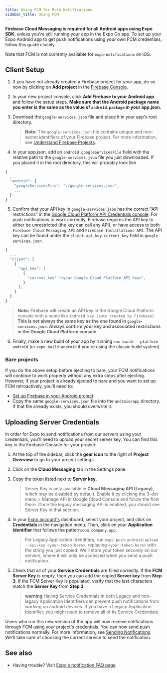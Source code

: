 ```yaml
---
title: Using FCM for Push Notifications
sidebar_title: Using FCM
---
```


**Firebase Cloud Messaging is required for all Android apps using Expo SDK**, unless you're still running your app in the Expo Go app. To set up your Expo Android app to get push notifications using your own FCM credentials, follow this guide closely.

Note that FCM is not currently available for `expo-notifications` on iOS.

## Client Setup

1. If you have not already created a Firebase project for your app, do so now by clicking on **Add project** in the [Firebase Console](https://console.firebase.google.com/).

2. In your new project console, click **Add Firebase to your Android app** and follow the setup steps. **Make sure that the Android package name you enter is the same as the value of `android.package` in your app.json.**

3. Download the `google-services.json` file and place it in your app's root directory.
   > **Note:** The `google-services.json` file contains unique and non-secret identifiers of your Firebase project. For more information, see [Understand Firebase Projects](https://firebase.google.com/docs/projects/learn-more#config-files-objects).
4. In your app.json, add an `android.googleServicesFile` field with the relative path to the `google-services.json` file you just downloaded. If you placed it in the root directory, this will probably look like

```javascript
{
  ...
  "android": {
    "googleServicesFile": "./google-services.json",
    ...
  }
}
```

5. Confirm that your API key in `google-services.json` has the correct "API restrictions" in the [Google Cloud Platform API Credentials console](https://console.cloud.google.com/apis/credentials). For push notifications to work correctly, Firebase requires the API key to either be unrestricted (the key can call any API), or have access to both `Firebase Cloud Messaging API` and `Firebase Installations API`. The API key can be found under the `client.api_key.current_key` field in `google-services.json`.

```javascript
{
  ...
  "client": [
    {
      "api_key": [
        {
          "current_key" "<your Google Cloud Platform API key>",
        }
      ],
    }
  ]
}
```

> **Note:** Firebase will create an API key in the Google Cloud Platform console with a name like `Android key (auto created by Firebase)`. **This is not always the same key as the one found in `google-services.json`. Always confirm your key and associated restrictions in the Google Cloud Platform console.**

6. Finally, make a new build of your app by running `eas build --platform android` (or `expo build:android` if you're using the classic build system).

### Bare projects

If you do the above setup before ejecting to bare, your FCM notifications will continue to work properly without any extra steps after ejecting. However, if your project is already ejected to bare and you want to set up FCM retroactively, you'll need to:

- [Set up Firebase in your Android project](/guides/setup-native-firebase/#android-1)
- Copy the same `google-services.json` file into the `android/app` directory. If that file already exists, you should overwrite it.

## Uploading Server Credentials

In order for Expo to send notifications from our servers using your credentials, you'll need to upload your secret server key. You can find this key in the Firebase Console for your project:

1. At the top of the sidebar, click the **gear icon** to the right of **Project Overview** to go to your project settings.

2. Click on the **Cloud Messaging** tab in the Settings pane.

3. Copy the token listed next to **Server key**.

   > Server Key is only available in **Cloud Messaging API (Legacy)**, which may be disabled by default. Enable it by clicking the 3-dot menu > Manage API in Google Cloud Console and follow the flow there. Once the legacy messaging API is enabled, you should see Server Key in that section.

4. In your [Expo account's](https://expo.dev/) dashboard, select your project, and click on **Credentials** in the navigation menu. Then, click on your **Application Identifier** that follows the pattern:`com.company.app`.

   > For Legacy Application Identifiers, run `expo push:android:upload --api-key <your-token-here>`, replacing `<your-token-here>` with the string you just copied. We'll store your token securely on our servers, where it will only be accessed when you send a push notification.

5. Check that all of your **Service Credentials** are filled correctly. If the **FCM Server Key** is empty, then you can add the copied **Server key** from **Step 3**. If the FCM Server Key is populated, verify that the last characters match the **Server Key** from **Step 3**.

   > **warning** Having Service Credentials in both Legacy and non-legacy Application Identifiers can prevent push notifications from working on android devices. If you have a Legacy Application Identifier, you might need to remove all of its Service Credentials.

Users who run this new version of the app will now receive notifications through FCM using your project's credentials. You can now send push notifications normally. For more information, see [Sending Notifications](/push-notifications/sending-notifications/). We'll take care of choosing the correct service to send the notification.

## See also

- Having trouble? Visit [Expo's notification FAQ page](./faq.mdx)
